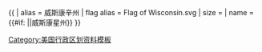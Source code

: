{{ {{{1<noinclude>|country showdata</noinclude>}}}
| alias = 威斯康辛州
| flag alias = Flag of Wisconsin.svg
| size = {{{size|}}}
| name = {{#if: {{{name|}}}|{{{name|}}}|威斯康星州}}
}}<noinclude>
[[Category:美国行政区划资料模板]]
</noinclude>
